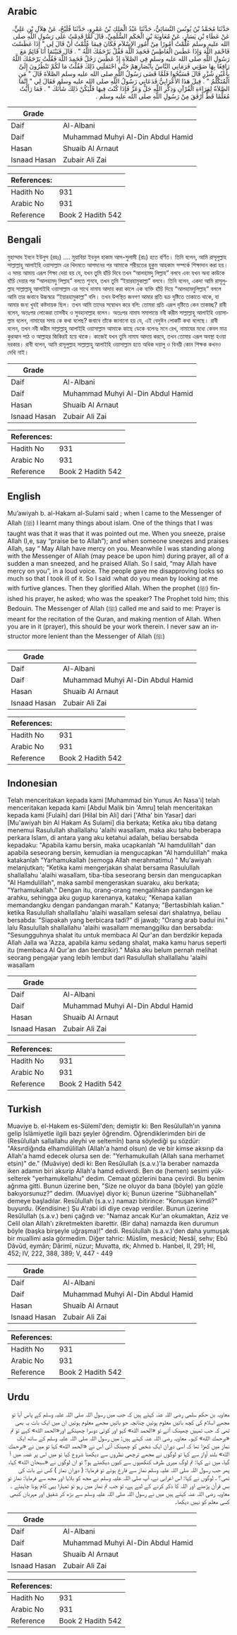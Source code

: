 ## Arabic


<div dir="rtl" lang="ar" style={{fontSize:'larger',backgroundColor:'#f8f9fa',padding:20}}>
حَدَّثَنَا مُحَمَّدُ بْنُ يُونُسَ النَّسَائِيُّ، حَدَّثَنَا عَبْدُ الْمَلِكِ بْنُ عَمْرٍو، حَدَّثَنَا فُلَيْحٌ، عَنْ هِلاَلِ بْنِ عَلِيٍّ، عَنْ عَطَاءِ بْنِ يَسَارٍ، عَنْ مُعَاوِيَةَ بْنِ الْحَكَمِ السُّلَمِيِّ، قَالَ لَمَّا قَدِمْتُ عَلَى رَسُولِ اللَّهِ صلى الله عليه وسلم عُلِّمْتُ أُمُورًا مِنْ أُمُورِ الإِسْلاَمِ فَكَانَ فِيمَا عُلِّمْتُ أَنْ قَالَ لِي ‏"‏ إِذَا عَطَسْتَ فَاحْمَدِ اللَّهَ وَإِذَا عَطَسَ الْعَاطِسُ فَحَمِدَ اللَّهَ فَقُلْ يَرْحَمُكَ اللَّهُ ‏"‏ ‏.‏ قَالَ فَبَيْنَمَا أَنَا قَائِمٌ مَعَ رَسُولِ اللَّهِ صلى الله عليه وسلم فِي الصَّلاَةِ إِذْ عَطَسَ رَجُلٌ فَحَمِدَ اللَّهَ فَقُلْتُ يَرْحَمُكَ اللَّهُ رَافِعًا بِهَا صَوْتِي فَرَمَانِي النَّاسُ بِأَبْصَارِهِمْ حَتَّى احْتَمَلَنِي ذَلِكَ فَقُلْتُ مَا لَكُمْ تَنْظُرُونَ إِلَىَّ بِأَعْيُنٍ شُزْرٍ قَالَ فَسَبَّحُوا فَلَمَّا قَضَى رَسُولُ اللَّهِ صلى الله عليه وسلم الصَّلاَةَ قَالَ ‏"‏ مَنِ الْمُتَكَلِّمُ ‏"‏ ‏.‏ قِيلَ هَذَا الأَعْرَابِيُّ فَدَعَانِي رَسُولُ اللَّهِ صلى الله عليه وسلم فَقَالَ لِي ‏"‏ إِنَّمَا الصَّلاَةُ لِقِرَاءَةِ الْقُرْآنِ وَذِكْرِ اللَّهِ جَلَّ وَعَزَّ فَإِذَا كُنْتَ فِيهَا فَلْيَكُنْ ذَلِكَ شَأْنَكَ ‏"‏ ‏.‏ فَمَا رَأَيْتُ مُعَلِّمًا قَطُّ أَرْفَقَ مِنْ رَسُولِ اللَّهِ صلى الله عليه وسلم ‏.‏
</div>
<div style={{backgroundColor:'#f8f9fa',padding:20, marginBottom: 10}}><table> <thead> <tr> <th>Grade</th> <th></th> </tr> </thead> <tbody> <tr><td>Daif</td><td>Al-Albani</td></tr><tr><td>Daif</td><td>Muhammad Muhyi Al-Din Abdul Hamid</td></tr><tr><td>Hasan</td><td>Shuaib Al Arnaut</td></tr><tr><td>Isnaad Hasan</td><td>Zubair Ali Zai</td></tr></tbody></table><table> <thead> <tr> <th>References:</th> <th></th> </tr> </thead> <tbody><tr><td>Hadith No</td><td>931</td></tr><tr><td>Arabic No</td><td>931</td></tr><tr><td>Reference</td><td>Book 2 Hadith 542</td></tr></tbody></table></div>

## Bengali


<div dir="ltr" lang="bn" style={{fontSize:'larger',backgroundColor:'#f8f9fa',padding:20}}>
মুহাম্মাদ ইবনে ইউনুস (রহঃ) .... মুয়াবিয়া ইবনুল হাকাম আস-সুলামী (রাঃ) হতে বর্ণিত। তিনি বলেন, আমি রাসূলুল্লাহ সাল্লাল্লাহু আলাইহি ওয়াসাল্লাম এর খিদমতে আগমনের পর আমাকে শরীয়তের হুকুম আহকাম সম্পর্কে শিক্ষাদান করা হয়। এ সময় আমায় এরূপ শিক্ষা দেয়া হয় যে, যখন তুমি হাঁচি দিবে তখন “আলহামদু লিল্লাহ” বলবে এবং যখন অন্য কাউকে হাঁচি দেয়ার পর “আলহামদু লিল্লাহ” বলতে শুনবে, তখন তুমি “ইয়ারহামুকাল্লা” বলবে। তিনি বলেন, একদা আমি রাসূলুল্লাহ সাল্লাল্লাহু আলাইহি ওয়াসাল্লাম এর সাথে নামায আদায় করা কালে এক ব্যক্তি হাঁচি দিয়ে “আলহামদুলিল্লাহ” বললে আমি তার জবাবে উচ্চস্বরে “ইয়ারহামুকাল্লা” বলি। তখন উপস্থিত জনগণ আমার প্রতি বক্র দৃষ্টিতে তাকাতে থাকে, যা আমার জন্য খুবই কষ্টদায়ক ছিল। তখন আমি তাদের সম্বোধন করে বলি: তোমরা প্রতি এরূপ দৃষ্টিতে কেন তাকাচ্ছ? রাবী বলেন, অতঃপর লোকেরা তাসবীহ ও সুবহানাল্লাহ বলেন। অতঃপর নামায সমাপান্তে নবী করীম সাল্লাল্লাহু আলাইহি ওয়াসাল্লাম বলেন, নামাযের সময় কে কথা বলেছ? জবাবে তাঁকে জানানো হয় যে, এই বেদুঈন লোকটি কথা বলেছে। রাবী বলেন, তখন নবী করীম সাল্লাল্লাহু আলাইহি ওয়াসাল্লাম আমাকে কাছে ডেকে বলেনঃ মনে রেখ, নামাযের মধ্যে কেবল মাত্র কুরআন পাঠ ও আল্লাহর জিকিরই হয়ে থাকে। কাজেই যখন তুমি নামায আদায় করবে, তখন তোমার এরূপ অবস্থা হওয়া দরকার। রাবী বলেন, আমি রাসূলুল্লাহ সাল্লাল্লাহু আলাইহি ওয়াসাল্লাম হতে অধিক দয়ালু ও বিনয়ী কোন শিক্ষক কখনও দেখি নাই।
</div>
<div style={{backgroundColor:'#f8f9fa',padding:20, marginBottom: 10}}><table> <thead> <tr> <th>Grade</th> <th></th> </tr> </thead> <tbody> <tr><td>Daif</td><td>Al-Albani</td></tr><tr><td>Daif</td><td>Muhammad Muhyi Al-Din Abdul Hamid</td></tr><tr><td>Hasan</td><td>Shuaib Al Arnaut</td></tr><tr><td>Isnaad Hasan</td><td>Zubair Ali Zai</td></tr></tbody></table><table> <thead> <tr> <th>References:</th> <th></th> </tr> </thead> <tbody><tr><td>Hadith No</td><td>931</td></tr><tr><td>Arabic No</td><td>931</td></tr><tr><td>Reference</td><td>Book 2 Hadith 542</td></tr></tbody></table></div>

## English


<div dir="ltr" lang="en" style={{fontSize:'larger',backgroundColor:'#f8f9fa',padding:20}}>
Mu’awiyah b. al-Hakam al-Sulami said ; when I came to the Messenger of Allah (ﷺ) I learnt many things about islam. One of the things that I was taught was that it was that it was pointed out me. When you sneeze, praise Allah (I,e, say “praise be to Allah”); and when someone sneezes and praises Allah, say “ May Allah have mercy on you. Meanwhile I was standing along with the Messenger of Allah (may peace be upon him) during prayer, all of a sudden a man sneezed, and he praised Allah. So I said, “may Allah have mercy on you”, in a loud voice. The people gave me disapproving looks so much so that I took ill of it. So I said :what do you mean by looking at me with furtive glances. Then they glorified Allah. When the prophet (ﷺ) finished his prayer, he asked; who was the speaker? The Prophet told him; this Bedouin. The Messenger of Allah (ﷺ) called me and said to me: Prayer is meant for the recitation of the Quran, and making mention of Allah. When you are in it (prayer), this should be your work therein. I never saw an instructor more lenient than the Messenger of Allah (ﷺ)
</div>
<div style={{backgroundColor:'#f8f9fa',padding:20, marginBottom: 10}}><table> <thead> <tr> <th>Grade</th> <th></th> </tr> </thead> <tbody> <tr><td>Daif</td><td>Al-Albani</td></tr><tr><td>Daif</td><td>Muhammad Muhyi Al-Din Abdul Hamid</td></tr><tr><td>Hasan</td><td>Shuaib Al Arnaut</td></tr><tr><td>Isnaad Hasan</td><td>Zubair Ali Zai</td></tr></tbody></table><table> <thead> <tr> <th>References:</th> <th></th> </tr> </thead> <tbody><tr><td>Hadith No</td><td>931</td></tr><tr><td>Arabic No</td><td>931</td></tr><tr><td>Reference</td><td>Book 2 Hadith 542</td></tr></tbody></table></div>

## Indonesian


<div dir="ltr" lang="id" style={{fontSize:'larger',backgroundColor:'#f8f9fa',padding:20}}>
Telah menceritakan kepada kami [Muhammad bin Yunus An Nasa'i] telah menceritakan kepada kami [Abdul Malik bin 'Amru] telah menceritakan kepada kami [Fulaih] dari [Hilal bin Ali] dari ['Atha' bin Yasar] dari [Mu'awiyah bin Al Hakam As Sulami] dia berkata; Ketika aku tiba datang menemui Rasulullah shallallahu 'alaihi wasallam, maka aku tahu beberapa perkara Islam, di antara yang aku ketahui adalah, beliau bersabda kepadaku: "Apabila kamu bersin, maka ucapkanlah "Al hamdulillah" dan apabila seseorang bersin, kemudian ia mengucapkan "Al hamdulillah" maka katakanlah "Yarhamukallah (semoga Allah merahmatimu) " Mu'awiyah melanjutkan; "Ketika kami mengerjakan shalat bersama Rasulullah shallallahu 'alaihi wasallam, tiba-tiba seseorang bersin dan mengucapkan "Al Hamdulillah", maka sambil mengeraskan suaraku, aku berkata; "Yarhamukallah." Dengan itu, orang-orang mengalihkan pandangan ke arahku, sehingga aku gugup karenanya, kataku; "Kenapa kalian memandangku dengan pandangan marah." Katanya; "Bertasbihlah kalian." ketika Rasulullah shallallahu 'alaihi wasallam selesai dari shalatnya, beliau bersabda: "Siapakah yang berbicara tadi?" di jawab; "Orang arab badui ini." lalu Rasulullah shallallahu 'alaihi wasallam memanggilku dan bersabda: "Sesungguhnya shalat itu untuk membaca Al Qur'an dan berdzikir kepada Allah Jalla wa 'Azza, apabila kamu sedang shalat, maka kamu harus seperti itu (membaca Al Qur'an dan berdzikir)." Maka aku belum pernah melihat seorang pengajar yang lebih lembut dari Rasulullah shallallahu 'alaihi wasallam
</div>
<div style={{backgroundColor:'#f8f9fa',padding:20, marginBottom: 10}}><table> <thead> <tr> <th>Grade</th> <th></th> </tr> </thead> <tbody> <tr><td>Daif</td><td>Al-Albani</td></tr><tr><td>Daif</td><td>Muhammad Muhyi Al-Din Abdul Hamid</td></tr><tr><td>Hasan</td><td>Shuaib Al Arnaut</td></tr><tr><td>Isnaad Hasan</td><td>Zubair Ali Zai</td></tr></tbody></table><table> <thead> <tr> <th>References:</th> <th></th> </tr> </thead> <tbody><tr><td>Hadith No</td><td>931</td></tr><tr><td>Arabic No</td><td>931</td></tr><tr><td>Reference</td><td>Book 2 Hadith 542</td></tr></tbody></table></div>

## Turkish


<div dir="ltr" lang="tr" style={{fontSize:'larger',backgroundColor:'#f8f9fa',padding:20}}>
Muaviye b. el-Hakem es-Sülemî'den; demiştir ki: Ben Resûlullah'ın yanına gelip İslâmiyetle ilgili bazı şeyler öğrendim. Öğrendiklerimden biri de (Resûlullah sallallahu aleyhi ve seltemîn) bana söylediği şu sözdür: "Aksırdiğında elhamdülillah (Allah'a hamd olsun) de ve bir kimse aksırıp da Allah'a hamd edecek olursa sen de: "Yerhamukullah (Allah sana merhamet etsin)" de." (Muâviye) dedi ki: Ben Resûlullah (s.a.v.)'la beraber namazda iken adamın biri aksırip Allah'a hamd ediverdi. Ben de (hemen) sesimi yük­selterek "yerhamukellahu" dedim. Cemaat gözlerini bana çevirdi. Bu benim ağrıma gitti. Bunun üzerine ben, "Size ne oluyor da bana (böyle) yan gözle bakıyorsunuz?” dedim. (Muaviye) diyor ki; Bunun üzerine "Sübhanellah" demeye başladılar. Resûlullah (s.a.v.) namazı bitirince: "Konuşan kimdi?" buyurdu. (Kendisine:) Şu A'rabi idi diye cevap verdiler. Bunun üzerine Resûlullah (s.a.v.) beni çağırdı ve: "Namaz ancak Kur'an okumaktan, Aziz ve Celil olan Allah'ı zikretmekten ibarettir. (Bir daha) namazda iken durumun böyle (başka birşeyle uğraşma)!" dedi. Resûlullah (s.a.v.)'den daha yumuşak bir muallimi asla görmedim. Diğer tahric: Müslim, mesâcid; Nesâî, sehv; Ebû Dâvûd, eymân; Dârimî, nüzur; Muvatta, ıtk; Ahmed b. Hanbel, II, 291; HI, 452; IV, 222, 388, 389; V, 447 - 449
</div>
<div style={{backgroundColor:'#f8f9fa',padding:20, marginBottom: 10}}><table> <thead> <tr> <th>Grade</th> <th></th> </tr> </thead> <tbody> <tr><td>Daif</td><td>Al-Albani</td></tr><tr><td>Daif</td><td>Muhammad Muhyi Al-Din Abdul Hamid</td></tr><tr><td>Hasan</td><td>Shuaib Al Arnaut</td></tr><tr><td>Isnaad Hasan</td><td>Zubair Ali Zai</td></tr></tbody></table><table> <thead> <tr> <th>References:</th> <th></th> </tr> </thead> <tbody><tr><td>Hadith No</td><td>931</td></tr><tr><td>Arabic No</td><td>931</td></tr><tr><td>Reference</td><td>Book 2 Hadith 542</td></tr></tbody></table></div>

## Urdu


<div dir="rtl" lang="ur" style={{fontSize:'larger',backgroundColor:'#f8f9fa',padding:20}}>
معاویہ بن حکم سلمی رضی اللہ عنہ کہتے ہیں کہ جب میں رسول اللہ صلی اللہ علیہ وسلم کے پاس آیا تو مجھے اسلام کی کچھ باتیں معلوم ہوئیں چنانچہ جو باتیں مجھے معلوم ہوئیں ان میں ایک بات یہ بھی تھی کہ جب تمہیں چھینک آئے تو «الحمد الله» کہو اور کوئی دوسرا چھینکے اور«الحمد الله» کہے تو تم «يرحمك الله» کہو۔ معاویہ رضی اللہ عنہ کہتے ہیں: میں رسول اللہ صلی اللہ علیہ وسلم کے ساتھ ایک نماز میں کھڑا تھا کہ اسی دوران ایک شخص کو چھینک آئی اس نے «الحمد الله» کہا تو میں نے «يرحمك الله» بلند آواز سے کہا تو لوگوں نے مجھے ترچھی نظروں سے دیکھنا شروع کیا تو میں اس پر غصہ میں آ گیا، میں نے کہا: تم لوگ میری طرف کنکھیوں سے کیوں دیکھتے ہو؟ تو ان لوگوں نے «سبحان الله» کہا، پھر جب رسول اللہ صلی اللہ علیہ وسلم نماز سے فارغ ہوئے تو فرمایا: ( دوران نماز ) کس نے بات کی تھی؟ ، لوگوں نے کہا: اس اعرابی نے، آپ صلی اللہ علیہ وسلم نے مجھ کو بلایا اور مجھ سے فرمایا: نماز تو بس قرآن پڑھنے اور اللہ کا ذکر کرنے کے لیے ہے، تو جب تم نماز میں رہو تو تمہارا یہی کام ہونا چاہیئے ۔ معاویہ رضی اللہ عنہ کہتے ہیں میں نے رسول اللہ صلی اللہ علیہ وسلم سے بڑھ کر شفیق اور مہربان کبھی کسی معلم کو نہیں دیکھا۔
</div>
<div style={{backgroundColor:'#f8f9fa',padding:20, marginBottom: 10}}><table> <thead> <tr> <th>Grade</th> <th></th> </tr> </thead> <tbody> <tr><td>Daif</td><td>Al-Albani</td></tr><tr><td>Daif</td><td>Muhammad Muhyi Al-Din Abdul Hamid</td></tr><tr><td>Hasan</td><td>Shuaib Al Arnaut</td></tr><tr><td>Isnaad Hasan</td><td>Zubair Ali Zai</td></tr></tbody></table><table> <thead> <tr> <th>References:</th> <th></th> </tr> </thead> <tbody><tr><td>Hadith No</td><td>931</td></tr><tr><td>Arabic No</td><td>931</td></tr><tr><td>Reference</td><td>Book 2 Hadith 542</td></tr></tbody></table></div>